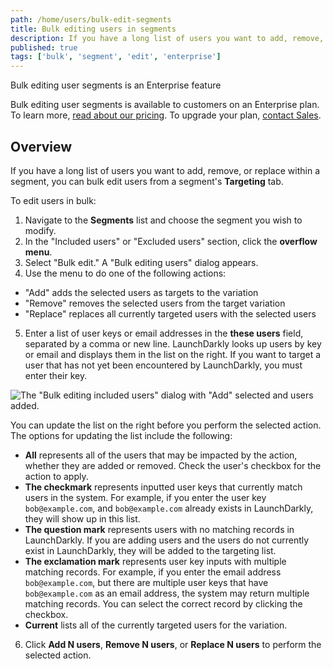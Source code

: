 ```yaml
---
path: /home/users/bulk-edit-segments
title: Bulk editing users in segments
description: If you have a long list of users you want to add, remove, or replace within a segment, you can bulk edit users from a segment's Targeting tab.
published: true
tags: ['bulk', 'segment', 'edit', 'enterprise']
---
```


<Callout intent="primary">
<CalloutTitle>Bulk editing user segments is an Enterprise feature</CalloutTitle>
<CalloutDescription>

Bulk editing user segments is available to customers on an Enterprise plan. To learn more, [read about our pricing](https://launchdarkly.com/pricing/). To upgrade your plan, [contact Sales](https://launchdarkly.com/contact-sales/).

</CalloutDescription>
</Callout>

## Overview

If you have a long list of users you want to add, remove, or replace within a segment, you can bulk edit users from a segment's **Targeting** tab.

To edit users in bulk:

1. Navigate to the **Segments** list and choose the segment you wish to modify.
2. In the "Included users" or "Excluded users" section, click the **overflow menu**.
3. Select "Bulk edit." A "Bulk editing users" dialog appears.
4. Use the menu to do one of the following actions:
  - "Add" adds the selected users as targets to the variation
  - "Remove" removes the selected users from the target variation
  - "Replace" replaces all currently targeted users with the selected users
5. Enter a list of user keys or email addresses in the **these users** field, separated by a comma or new line. LaunchDarkly looks up users by key or email and displays them in the list on the right. If you want to target a user that has not yet been encountered by LaunchDarkly, you must enter their key.

![The "Bulk editing included users" dialog with "Add" selected and users added.](segments-bulk-editing.png)

You can update the list on the right before you perform the selected action. The options for updating the list include the following:

- **All** represents all of the users that may be impacted by the action, whether they are added or removed. Check the user's checkbox for the action to apply.
- **The checkmark** represents inputted user keys that currently match users in the system. For example, if you enter the user key `bob@example.com`, and `bob@example.com` already exists in LaunchDarkly, they will show up in this list.
- **The question mark** represents users with no matching records in LaunchDarkly. If you are adding users and the users do not currently exist in LaunchDarkly, they will be added to the targeting list.
- **The exclamation mark** represents user key inputs with multiple matching records. For example, if you enter the email address `bob@example.com`, but there are multiple user keys that have `bob@example.com` as an email address, the system may return multiple matching records. You can select the correct record by clicking the checkbox.
- **Current** lists all of the currently targeted users for the variation.

6. Click **Add N users**, **Remove N users**, or **Replace N users** to perform the selected action.
